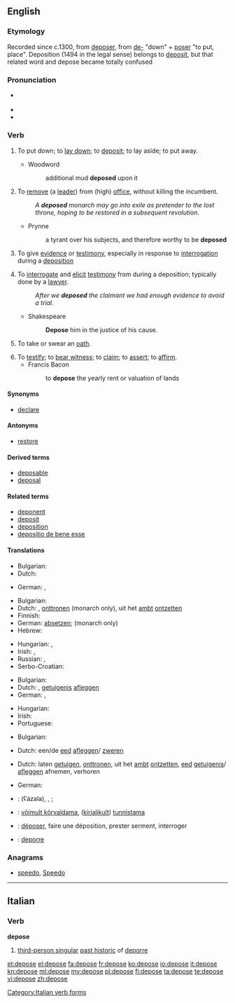 {{also|dépose|déposé}}
==English==

===Etymology===
Recorded since c.1300, from {{etyl|fro|en}} [[deposer]], from [[de-]] "down" + [[poser]] "to put, place". Deposition (1494 in the legal sense) belongs to [[deposit]], but that related word and depose became totally confused

===Pronunciation===
* {{a|UK}} {{IPA|/dɪˈpəʊz/}}
* {{audio|en-us-depose.ogg|Audio (US)}}
* {{rhymes|əʊz}}

===Verb===
{{en-verb|depos|ing}}

# {{context|literally|transitive|lang=en}} To put down; to [[lay down]]; to [[deposit]]; to lay aside; to put away.
#* Woodword
#*: additional mud '''deposed''' upon it <!--presumably this is a use of the passive-->
# {{context|transitive|lang=en}} To [[remove]] (a [[lead]]er) from (high) [[office]], without killing the incumbent.
#: ''A '''deposed''' monarch may go into exile as pretender to the lost throne, hoping to be restored in a subsequent revolution.''
#* Prynne
#*: a tyrant over his subjects, and therefore worthy to be '''deposed'''
# {{context|legal|intransitive|lang=en}} To give [[evidence]] or [[testimony]], especially in response to [[interrogation]] during a [[deposition]]
# {{context|legal|transitive|lang=en}} To [[interrogate]] and [[elicit]] [[testimony]] from during a deposition; typically done by a [[lawyer]].
#: ''After we '''deposed''' the claimant we had enough evidence to avoid a trial.''
#* Shakespeare
#*: '''Depose''' him in the justice of his cause.
# {{context|intransitive|lang=en}} To take or swear an [[oath]].
# To [[testify]]; to [[bear witness]]; to [[claim]]; to [[assert]]; to [[affirm]].
#* Francis Bacon
#*: to '''depose''' the yearly rent or valuation of lands

====Synonyms====
* [[declare]]

====Antonyms====
* [[restore]]

====Derived terms====
* [[deposable]]
* [[deposal]]

====Related terms====
* [[deponent]]
* [[deposit]]
* [[deposition]]
* [[depositio de bene esse]]

====Translations====
{{trans-top|to put - or lay something down}}
* Bulgarian: {{t|bg|депонирам}}
* Dutch: {{t+|nl|neerleggen}}
{{trans-mid}}
* German: {{t|de|niederlegen}}, {{t+|de|deponieren}}
{{trans-bottom}}

{{trans-top|to remove (a leader) from office}}
* Bulgarian: {{t+|bg|детронирам}}
* Dutch: {{t+|nl|afzetten}}, [[onttronen]] (monarch only), uit het [[ambt]] [[ontzetten]]
* Finnish: {{t|fi|suistaa vallasta}}
* German: [[absetzen]]; {{t+|de|entthronen}} (monarch only)
* Hebrew: {{t+|he|הדיח|m|tr=hediyakh}}
{{trans-mid}}
* Hungarian: {{t+|hu|eltávolít}}, {{t+|hu|letesz}}
* Irish: {{t|ga|(Ceannaire) do briseadh amach}}, {{t|ga|aithríoghadh}} {{qualifier|monarch only}}
* Russian: {{t+|ru|низлага́ть|impf|sc=Cyrl|tr=nizlagát'}}, {{t+|ru|низложи́ть|pf|sc=Cyrl|tr=nizložít'}}
* Serbo-Croatian: {{t|sh|svrgnuti}}
{{trans-bottom}}

{{trans-top|to give evidence or testimony}}
* Bulgarian: {{t|bg|давам показания}}
* Dutch: {{t+|nl|getuigen}}, [[getuigenis]] [[afleggen]]
* German: {{t+|de|unter}} {{t+|de|Eid|m}} {{t+|de|aussagen}}, {{t|de|bezeugen}}
{{trans-mid}}
* Hungarian: {{t+|hu|tanúsít}}
* Irish: {{t|ga|fianaise a thabhairt}}
* Portuguese: {{t+|pt|depor}}
{{trans-bottom}}

{{trans-top|to take an oath}}
* Bulgarian: {{t|bg|давам клетва}}
{{trans-mid}}
* Dutch: een/de [[eed]] [[afleggen]]/ [[zweren]]
{{trans-bottom}}

{{trans-top|to interrogate and elicit testimony}}
* Dutch: laten [[getuigen]], [[onttronen]], uit het [[ambt]] [[ontzetten]], [[eed]] [[getuigenis]]/ [[afleggen]] afnemen, verhoren
{{trans-mid}}
* German: {{t+|de|verhören}}
{{trans-bottom}}

{{checktrans-top}}
* {{ttbc|ar}}: {{l|ar|عزل}} (ʕázala), {{t|ar|خلع|tr=xálaʕa}}, {{t+|ar|قال|alt=أقال|tr=’aqāla}}; {{t|ar|[[شهد]] [[امام]] [[محكمة]]|tr=šáhida ’amāma maħkáma}}
* {{ttbc|et}}: [[võimult kõrvaldama]], ([[kirjalikult]]) [[tunnistama]]
* {{ttbc|fr}}: [[déposer]], faire une déposition, prester serment, interroger
* {{ttbc|it}}: [[deporre]]
{{trans-bottom}}

===Anagrams===
* [[speedo#English|speedo]], [[Speedo#English|Speedo]]

----

==Italian==

===Verb===
'''depose'''

# [[third-person singular]] [[past historic]] of [[deporre]]

[[Category:Italian verb forms]]

[[et:depose]]
[[el:depose]]
[[fa:depose]]
[[fr:depose]]
[[ko:depose]]
[[io:depose]]
[[it:depose]]
[[kn:depose]]
[[ml:depose]]
[[my:depose]]
[[pl:depose]]
[[fi:depose]]
[[ta:depose]]
[[te:depose]]
[[vi:depose]]
[[zh:depose]]